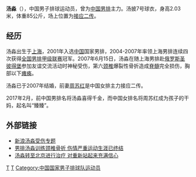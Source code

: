 '''汤淼'''（{{bd|1982年|5月4日|catIdx=T}}），中国男子排球运动员，曾为[[中国国家男子排球队|中国男排]]主力。汤披7号球衣，身高2.03米，体重85公斤，场上位置为[[接应二传|接应二传]]。

== 经历 ==
汤淼出生于[[上海|上海]]，2001年入选[[中国|中国]]国家男排，2004-2007年率领上海男排连续四次获得[[全国男排甲级联赛|全国男排甲级联赛]]冠军。2007年6月15日，汤淼在随上海男排赴[[俄罗斯|俄罗斯]][[圣彼得堡|圣彼得堡]]参加友谊交流活动时神秘受伤，第六[[颈椎|颈椎]]爆裂性骨折造成[[脊髓|脊髓]]完全损伤，胸部以下[[瘫痪|瘫痪]]。

汤淼已于2007年结婚，前妻[[周苏红|周苏红]]是中国女排主力接应二传。

2017年2月，前中国男排名将汤淼喜得千金，而中国女排名将周苏红成为孩子的干妈，起名叫“臻臻”。

== 外部链接 ==
*[http://sports.sina.com.cn/z/tminjury/ 新浪汤淼受伤专题] {{Wayback|url=http://sports.sina.com.cn/z/tminjury/ |date=20190822190633 }}
*[http://sports.sohu.com/20070618/n250643925.shtml 男排汤淼训练颈椎骨折 伤情严重运动生涯已终结] {{Wayback|url=http://sports.sohu.com/20070618/n250643925.shtml |date=20190816223646 }}
*[http://sports.jinghua.cn/c/200712/20/n592155.shtml 汤淼转至北京进行治疗 对重新站起来充满信心]{{dead link|date=2018年3月 |bot=InternetArchiveBot |fix-attempted=yes }}

{{Authority control}}
[[Category:上海人|T]]
[[Category:中国男子排球运动员|T]]
[[Category:中国国家男子排球队运动员|Category:中国国家男子排球队运动员]]